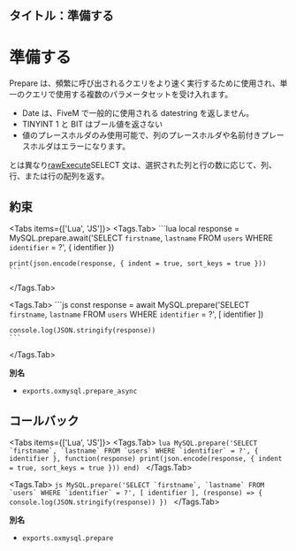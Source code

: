 ## タイトル：準備する


# 準備する

Prepare は、頻繁に呼び出されるクエリをより速く実行するために使用され、単一のクエリで使用する複数のパラメータセットを受け入れます。

- Date は、FiveM で一般的に使用される datestring を返しません。
- TINYINT 1 と BIT はブール値を返さない
- 値のプレースホルダのみ使用可能で、列のプレースホルダや名前付きプレースホルダはエラーになります。

とは異なり[rawExecute](./rawExecute)SELECT 文は、選択された列と行の数に応じて、列、行、または行の配列を返す。

## 約束

<Tabs items={['Lua', 'JS']}>
  <Tags.Tab>
    ```lua
    local response = MySQL.prepare.await('SELECT `firstname`, `lastname` FROM `users` WHERE `identifier` = ?', {
        identifier
    })

    print(json.encode(response, { indent = true, sort_keys = true }))
    ```

  </Tags.Tab>

  <Tags.Tab>
    ```js
    const response = await MySQL.prepare('SELECT `firstname`, `lastname` FROM `users` WHERE `identifier` = ?', [
      identifier
    ])

    console.log(JSON.stringify(response))
    ```

  </Tags.Tab>
</Tabs>

**別名**

- `exports.oxmysql.prepare_async`

## コールバック

<Tabs items={['Lua', 'JS']}>
  <Tags.Tab>
    ```lua
    MySQL.prepare('SELECT `firstname`, `lastname` FROM `users` WHERE `identifier` = ?', {
        identifier
    }, function(response)
        print(json.encode(response, { indent = true, sort_keys = true }))
    end)
    ```
  </Tags.Tab>

  <Tags.Tab>
    ```js
    MySQL.prepare('SELECT `firstname`, `lastname` FROM `users` WHERE `identifier` = ?', [
      identifier
    ], (response) => {
      console.log(JSON.stringify(response))
    })
    ```
  </Tags.Tab>
</Tabs>

**別名**

- `exports.oxmysql.prepare`
